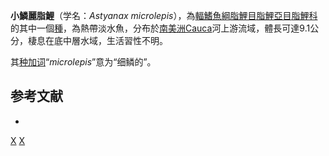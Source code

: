 {{Speciesbox 
| taxon = Astyanax microlepis
| status = NE
| status_system = IUCN3.1
| authority =  [[Eigenmann|Eigenmann]], 1913
| synonyms = 
}}
'''小鱗麗脂鯉'''（学名：''Astyanax microlepis''），為[[輻鰭魚綱|輻鰭魚綱]][[脂鯉目|脂鯉目]][[脂鯉亞目|脂鯉亞目]][[脂鯉科|脂鯉科]]的其中一個[[種|種]]，為熱帶淡水魚，分布於[[南美洲|南美洲]]Cauca河上游流域，體長可達9.1公分，棲息在底中層水域，生活習性不明。

其[[种加词|种加词]]“''microlepis''”意为“细鳞的”。

==参考文献==
{{refbegin}}
*{{FishBase_species|genus=Astyanax|species=microlepis |year=2013|month=11}}
{{refend}}

{{Taxonbar|from=Q6398228}}

[[Category:麗脂鯉屬|X]]
[[Category:1913年描述的鱼类|X]]


{{魚類小作品}}